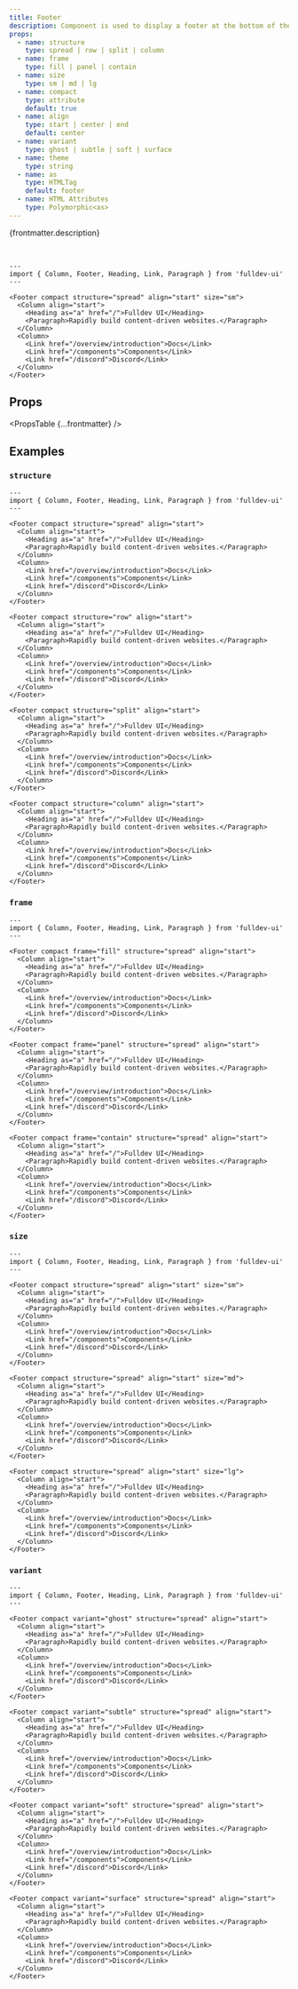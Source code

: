 ```yaml
---
title: Footer
description: Component is used to display a footer at the bottom of the page.
props:
  - name: structure
    type: spread | row | split | column
  - name: frame
    type: fill | panel | contain
  - name: size
    type: sm | md | lg
  - name: compact
    type: attribute
    default: true
  - name: align
    type: start | center | end
    default: center
  - name: variant
    type: ghost | subtle | soft | surface
  - name: theme
    type: string
  - name: as
    type: HTMLTag
    default: footer
  - name: HTML Attributes
    type: Polymorphic<as>
---
```



{frontmatter.description}

<br />

```astro live
---
import { Column, Footer, Heading, Link, Paragraph } from 'fulldev-ui'
---

<Footer compact structure="spread" align="start" size="sm">
  <Column align="start">
    <Heading as="a" href="/">Fulldev UI</Heading>
    <Paragraph>Rapidly build content-driven websites.</Paragraph>
  </Column>
  <Column>
    <Link href="/overview/introduction">Docs</Link>
    <Link href="/components">Components</Link>
    <Link href="/discord">Discord</Link>
  </Column>
</Footer>
```

## Props

<PropsTable {...frontmatter} />

## Examples

### `structure`

```astro live
---
import { Column, Footer, Heading, Link, Paragraph } from 'fulldev-ui'
---

<Footer compact structure="spread" align="start">
  <Column align="start">
    <Heading as="a" href="/">Fulldev UI</Heading>
    <Paragraph>Rapidly build content-driven websites.</Paragraph>
  </Column>
  <Column>
    <Link href="/overview/introduction">Docs</Link>
    <Link href="/components">Components</Link>
    <Link href="/discord">Discord</Link>
  </Column>
</Footer>

<Footer compact structure="row" align="start">
  <Column align="start">
    <Heading as="a" href="/">Fulldev UI</Heading>
    <Paragraph>Rapidly build content-driven websites.</Paragraph>
  </Column>
  <Column>
    <Link href="/overview/introduction">Docs</Link>
    <Link href="/components">Components</Link>
    <Link href="/discord">Discord</Link>
  </Column>
</Footer>

<Footer compact structure="split" align="start">
  <Column align="start">
    <Heading as="a" href="/">Fulldev UI</Heading>
    <Paragraph>Rapidly build content-driven websites.</Paragraph>
  </Column>
  <Column>
    <Link href="/overview/introduction">Docs</Link>
    <Link href="/components">Components</Link>
    <Link href="/discord">Discord</Link>
  </Column>
</Footer>

<Footer compact structure="column" align="start">
  <Column align="start">
    <Heading as="a" href="/">Fulldev UI</Heading>
    <Paragraph>Rapidly build content-driven websites.</Paragraph>
  </Column>
  <Column>
    <Link href="/overview/introduction">Docs</Link>
    <Link href="/components">Components</Link>
    <Link href="/discord">Discord</Link>
  </Column>
</Footer>
```

### `frame`

```astro live
---
import { Column, Footer, Heading, Link, Paragraph } from 'fulldev-ui'
---

<Footer compact frame="fill" structure="spread" align="start">
  <Column align="start">
    <Heading as="a" href="/">Fulldev UI</Heading>
    <Paragraph>Rapidly build content-driven websites.</Paragraph>
  </Column>
  <Column>
    <Link href="/overview/introduction">Docs</Link>
    <Link href="/components">Components</Link>
    <Link href="/discord">Discord</Link>
  </Column>
</Footer>

<Footer compact frame="panel" structure="spread" align="start">
  <Column align="start">
    <Heading as="a" href="/">Fulldev UI</Heading>
    <Paragraph>Rapidly build content-driven websites.</Paragraph>
  </Column>
  <Column>
    <Link href="/overview/introduction">Docs</Link>
    <Link href="/components">Components</Link>
    <Link href="/discord">Discord</Link>
  </Column>
</Footer>

<Footer compact frame="contain" structure="spread" align="start">
  <Column align="start">
    <Heading as="a" href="/">Fulldev UI</Heading>
    <Paragraph>Rapidly build content-driven websites.</Paragraph>
  </Column>
  <Column>
    <Link href="/overview/introduction">Docs</Link>
    <Link href="/components">Components</Link>
    <Link href="/discord">Discord</Link>
  </Column>
</Footer>
```

### `size`

<SizeProp />

```astro live
---
import { Column, Footer, Heading, Link, Paragraph } from 'fulldev-ui'
---

<Footer compact structure="spread" align="start" size="sm">
  <Column align="start">
    <Heading as="a" href="/">Fulldev UI</Heading>
    <Paragraph>Rapidly build content-driven websites.</Paragraph>
  </Column>
  <Column>
    <Link href="/overview/introduction">Docs</Link>
    <Link href="/components">Components</Link>
    <Link href="/discord">Discord</Link>
  </Column>
</Footer>

<Footer compact structure="spread" align="start" size="md">
  <Column align="start">
    <Heading as="a" href="/">Fulldev UI</Heading>
    <Paragraph>Rapidly build content-driven websites.</Paragraph>
  </Column>
  <Column>
    <Link href="/overview/introduction">Docs</Link>
    <Link href="/components">Components</Link>
    <Link href="/discord">Discord</Link>
  </Column>
</Footer>

<Footer compact structure="spread" align="start" size="lg">
  <Column align="start">
    <Heading as="a" href="/">Fulldev UI</Heading>
    <Paragraph>Rapidly build content-driven websites.</Paragraph>
  </Column>
  <Column>
    <Link href="/overview/introduction">Docs</Link>
    <Link href="/components">Components</Link>
    <Link href="/discord">Discord</Link>
  </Column>
</Footer>
```

### `variant`

<VariantProp />

```astro live
---
import { Column, Footer, Heading, Link, Paragraph } from 'fulldev-ui'
---

<Footer compact variant="ghost" structure="spread" align="start">
  <Column align="start">
    <Heading as="a" href="/">Fulldev UI</Heading>
    <Paragraph>Rapidly build content-driven websites.</Paragraph>
  </Column>
  <Column>
    <Link href="/overview/introduction">Docs</Link>
    <Link href="/components">Components</Link>
    <Link href="/discord">Discord</Link>
  </Column>
</Footer>

<Footer compact variant="subtle" structure="spread" align="start">
  <Column align="start">
    <Heading as="a" href="/">Fulldev UI</Heading>
    <Paragraph>Rapidly build content-driven websites.</Paragraph>
  </Column>
  <Column>
    <Link href="/overview/introduction">Docs</Link>
    <Link href="/components">Components</Link>
    <Link href="/discord">Discord</Link>
  </Column>
</Footer>

<Footer compact variant="soft" structure="spread" align="start">
  <Column align="start">
    <Heading as="a" href="/">Fulldev UI</Heading>
    <Paragraph>Rapidly build content-driven websites.</Paragraph>
  </Column>
  <Column>
    <Link href="/overview/introduction">Docs</Link>
    <Link href="/components">Components</Link>
    <Link href="/discord">Discord</Link>
  </Column>
</Footer>

<Footer compact variant="surface" structure="spread" align="start">
  <Column align="start">
    <Heading as="a" href="/">Fulldev UI</Heading>
    <Paragraph>Rapidly build content-driven websites.</Paragraph>
  </Column>
  <Column>
    <Link href="/overview/introduction">Docs</Link>
    <Link href="/components">Components</Link>
    <Link href="/discord">Discord</Link>
  </Column>
</Footer>
```
